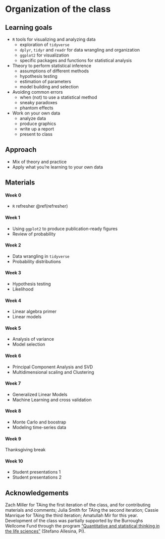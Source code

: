 # Organization of the class {.unnumbered}

## Learning goals {.unnumbered}

-   `R` tools for visualizing and analyzing data
    -   exploration of `tidyverse`
    -   `dplyr`, `tidyr` and `readr` for data wrangling and organization
    -   `ggplot2` for visualization
    -   specific packages and functions for statistical analysis
-   Theory to perform statistical inference
    -   assumptions of different methods
    -   hypothesis testing
    -   estimation of parameters
    -   model building and selection
-   Avoiding common errors
    -   when (not) to use a statistical method
    -   sneaky paradoxes
    -   phantom effects
-   Work on your own data
    -   analyze data
    -   produce graphics
    -   write up a report
    -   present to class

## Approach {.unnumbered}

-   Mix of theory and practice
-   Apply what you're learning to your own data

## Materials {.unnumbered}

#### Week 0 {.unnumbered}

-   `R` refresher \@ref(refresher)

#### Week 1 {.unnumbered}

-   Using `ggplot2` to produce publication-ready figures
-   Review of probability

#### Week 2 {.unnumbered}

-   Data wrangling in `tidyverse`
-   Probability distributions

#### Week 3 {.unnumbered}

-   Hypothesis testing
-   Likelihood

#### Week 4 {.unnumbered}

-   Linear algebra primer
-   Linear models

#### Week 5 {.unnumbered}

-   Analysis of variance
-   Model selection

#### Week 6 {.unnumbered}

-   Principal Component Analysis and SVD
-   Multidimensional scaling and Clustering

#### Week 7 {.unnumbered}

-   Generalized Linear Models
-   Machine Learning and cross validation

#### Week 8 {.unnumbered}

-   Monte Carlo and boostrap
-   Modeling time-series data

#### Week 9 {.unnumbered}

Thanksgiving break

#### Week 10 {.unnumbered}

-   Student presentations 1
-   Student presentations 2

## Acknowledgements {.unnumbered}

Zach Miller for TAing the first iteration of the class, and for contributing materials and comments; Julia Smith for TAing the second iteration; Cassie Manrique for TAing the third iteration; Amatullah Mir for this year. Development of the class was partially supported by the Burroughs Wellcome Fund through the program ["Quantitative and statistical thinking in the life sciences"](https://www.bwfund.org/grant-programs/institutional-programs/quantitative-and-statistical-thinking-life-sciences/grant) (Stefano Allesina, PI).
